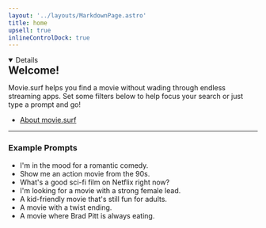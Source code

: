 ```yaml
---
layout: '../layouts/MarkdownPage.astro'
title: home
upsell: true
inlineControlDock: true
---
```



<Details id="welcome-details" open>
<h2 style="margin: 0;" slot="summary">Welcome!</h2>

Movie.surf helps you find a movie without wading through endless streaming apps. Set some filters below to help focus your search or just type a prompt and go!

- [About movie.surf](/about)

---

### Example Prompts

- <PromptButton>I'm in the mood for a romantic comedy.</PromptButton>
- <PromptButton>Show me an action movie from the 90s.</PromptButton>
- <PromptButton>What's a good sci-fi film on Netflix right now?</PromptButton>
- <PromptButton>I'm looking for a movie with a strong female lead.</PromptButton>
- <PromptButton>A kid-friendly movie that's still fun for adults.</PromptButton>
- <PromptButton>A movie with a twist ending.</PromptButton>
- <PromptButton>A movie where Brad Pitt is always eating.</PromptButton>
</Details>